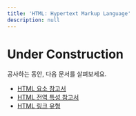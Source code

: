 ```yaml
---
title: 'HTML: Hypertext Markup Language'
description: null
---
```


# Under Construction

공사하는 동안, 다음 문서를 살펴보세요.

- [HTML 요소 참고서](./HTML/Element)
- [HTML 전역 특성 참고서](./HTML/Global_attributes)
- [HTML 링크 유형](./HTML/Link_types)
